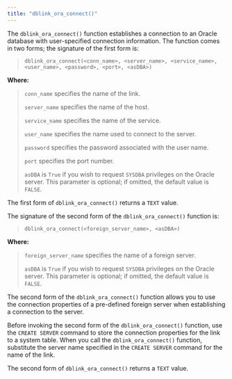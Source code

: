 ```yaml
---
title: "dblink_ora_connect()"
---
```


<div id="dblink_ora_connect" class="registered_link"></div>


The `dblink_ora_connect()` function establishes a connection to an Oracle database with user-specified connection information. The function comes in two forms; the signature of the first form is:

> `dblink_ora_connect(<conn_name>, <server_name>, <service_name>, <user_name>, <password>, <port>, <asDBA>)`

**Where:**

> `conn_name` specifies the name of the link.
> 
> `server_name` specifies the name of the host.
> 
> `service_name` specifies the name of the service.
> 
> `user_name` specifies the name used to connect to the server.
> 
> `password` specifies the password associated with the user name.
> 
> `port` specifies the port number.
> 
> `asDBA` is `True` if you wish to request `SYSDBA` privileges on the Oracle server. This parameter is optional; if omitted, the default value is `FALSE`.

The first form of `dblink_ora_connect()` returns a `TEXT` value.

The signature of the second form of the `dblink_ora_connect()` function is:

> `dblink_ora_connect(<foreign_server_name>, <asDBA>)`

**Where:**

> `foreign_server_name` specifies the name of a foreign server.
> 
> `asDBA` is `True` if you wish to request `SYSDBA` privileges on the Oracle server. This parameter is optional; if omitted, the default value is `FALSE`.

The second form of the `dblink_ora_connect()` function allows you to use the connection properties of a pre-defined foreign server when establishing a connection to the server.

Before invoking the second form of the `dblink_ora_connect()` function, use the `CREATE SERVER` command to store the connection properties for the link to a system table. When you call the `dblink_ora_connect()` function, substitute the server name specified in the `CREATE SERVER` command for the name of the link.

The second form of `dblink_ora_connect()` returns a `TEXT` value.
